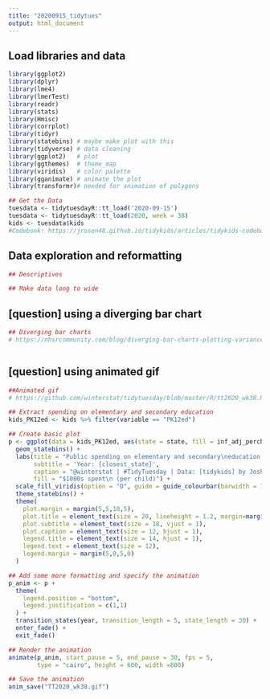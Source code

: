 ```yaml
---
title: "20200915_tidytues"
output: html_document
---
```


## Load libraries and data
```r

library(ggplot2)
library(dplyr)
library(lme4)
library(lmerTest)
library(readr)
library(stats)
library(Hmisc)
library(corrplot)
library(tidyr)
library(statebins) # maybe make plot with this
library(tidyverse) # data cleaning
library(ggplot2)   # plot
library(ggthemes)  # theme_map
library(viridis)   # color palette
library(gganimate) # animate the plot
library(transformr)# needed for animation of polygons

## Get the Data
tuesdata <- tidytuesdayR::tt_load('2020-09-15')
tuesdata <- tidytuesdayR::tt_load(2020, week = 38)
kids <- tuesdata$kids
#Codebook: https://jrosen48.github.io/tidykids/articles/tidykids-codebook.html


```

## Data exploration and reformatting
```r
## Descriptives

## Make data long to wide


```

## [question] using a diverging bar chart
```r
## Diverging bar charts
# https://nhsrcommunity.com/blog/diverging-bar-charts-plotting-variance-with-ggplot2/



```

## [question] using animated gif
```r
##Animated gif
# https://github.com/winterstat/tidytuesday/blob/master/R/tt2020_wk38.R

## Extract spending on elementary and secondary education
kids_PK12ed <- kids %>% filter(variable == "PK12ed")

## Create basic plot
p <- ggplot(data = kids_PK12ed, aes(state = state, fill = inf_adj_perchild, group = year)) +
  geom_statebins() +
  labs(title = "Public spending on elementary and secondary\neducation (adjusted for inflation)",
       subtitle = 'Year: {closest_state}',
       caption = "@winterstat | #TidyTuesday | Data: [tidykids] by Joshua Rosenberg",
       fill = "$1000s spent\n (per child)") +
  scale_fill_viridis(option = "D", guide = guide_colourbar(barwidth = 10)) +
  theme_statebins() +
  theme(
    plot.margin = margin(5,5,10,5),
    plot.title = element_text(size = 20, lineheight = 1.2, margin=margin(5,0,5,0)),
    plot.subtitle = element_text(size = 18, vjust = 1),
    plot.caption = element_text(size = 12, hjust = 1),
    legend.title = element_text(size = 14, hjust = 1),
    legend.text = element_text(size = 12),
    legend.margin = margin(5,0,5,0)
  )

## Add some more formatting and specify the animation
p_anim <- p + 
  theme(
    legend.position = "bottom",
    legend.justification = c(1,1)
  ) +
  transition_states(year, transition_length = 5, state_length = 30) +
  enter_fade() +
  exit_fade()

## Render the animation
animate(p_anim, start_pause = 5, end_pause = 30, fps = 5,
        type = "cairo", height = 600, width =800)

## Save the animation
anim_save("TT2020_wk38.gif")
```

## 

